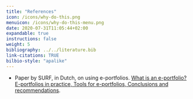 ```yaml
---
title: "References"
icon: /icons/why-do-this.png
menuicon: /icons/why-do-this-menu.png
date: 2020-07-31T11:05:44+02:00
expandable: true
instructions: false
weight: 5
bibliography: ../../literature.bib
link-citations: TRUE
bilbio-style: "apalike"
---
```


* Paper by SURF, in Dutch, on using e-portfolios.	[What is an e-portfolio?
E-portfolios in practice, Tools for e-portfolios, Conclusions and recommendations](https://www.surf.nl/files/2019-01/inventarisatie-e-portfolios-in-het-hoger-onderwijs.pdf).

